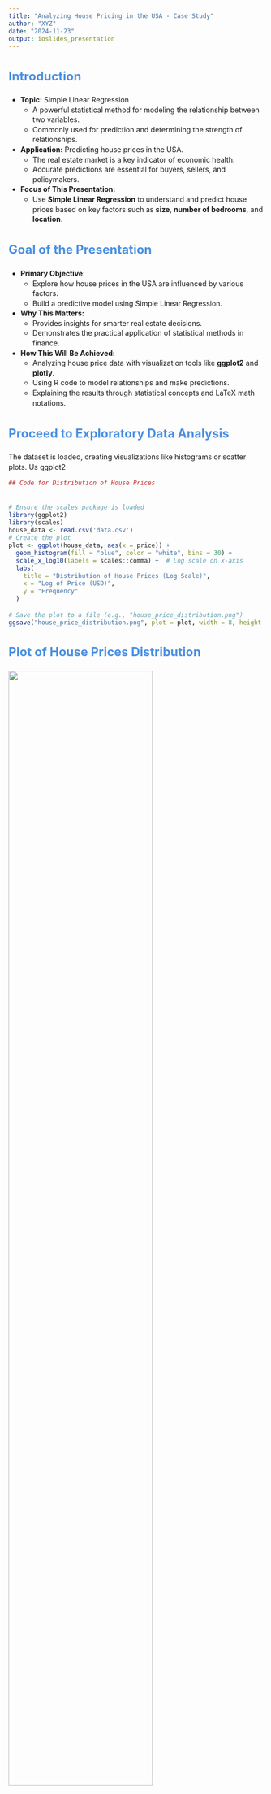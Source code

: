 ```yaml
---
title: "Analyzing House Pricing in the USA - Case Study"
author: "XYZ"
date: "2024-11-23"
output: ioslides_presentation
---
```

<style type="text/css">
/* General font size and layout adjustments */
body, div, h1, h2, h3, h4, h5, p {
  font-size: 14px;  /* Standard font size for text */
  line-height: 1.4; /* Ensure lines are spaced properly */
}

h1 {
  font-size: 30px;  /* Larger title font size */
  color: #8C1D40;  /* Title color */
  margin-top: 10px;  /* Add top margin to prevent title from being cut off */
  margin-bottom: 20px;  /* Space below the title for better visibility */
}

h2 {
  font-size: 24px;  /* Subheading font size */
  color: #4A90E2;
}

h3 {
  font-size: 20px;  /* Smaller subheading */
}

h4, h5 {
  font-size: 18px;  /* Further smaller subheadings */
}

p {
  font-size: 14px;  /* Paragraph text size */
}

code, pre {
  font-size: 12px;  /* Code block text size */
  white-space: pre-wrap;  /* Ensure long lines of code wrap to next line */
  word-wrap: break-word;
}

/* Adjust slide navigation arrows size */
.slidenav {
  font-size: 16px;  /* Navigation arrow font size */
}

/* Adjust slide container layout */
.slide {
  padding: 20px;  /* Increase padding around the content */
  margin: 0;
  height: 80vh;  /* Ensure slide height fits within the viewport */
  overflow: auto;  /* Allow scrolling for overflow content */
  text-align: left;  /* Left-align content */
  padding-top: 50px; /* Add more space at the top for titles */
  padding-bottom: 50px; /* Add space at the bottom to prevent content from touching the bottom */
}

/* Ensure that content within slides does not overflow */
.slide-content {
  max-width: 100%;
  overflow: auto;  /* Allow scrolling within content */
}

/* Make images and graphs fit well */
img, .plotly-graph-div, .ggplot {
  width: 75%;  /* Set image and plot width to 75% */
  height: auto;  /* Maintain aspect ratio */
  margin-left: auto;
  margin-right: auto;
}

/* Adjust plotly graph size */
.plotly-graph-div {
  max-width: 100%;
  height: 400px;  /* Set max height for Plotly graphs */
  margin: 0 auto;
}

/* Adjust ggplot image size */
.ggplot {
  max-width: 100%;
  height: 350px;  /* Set max height for ggplot images */
  margin: 0 auto;
}

/* Make sure math text doesn't overflow */
.math {
  font-size: 14px;  /* Math text font size */
}
</style>

## Introduction

- **Topic:** Simple Linear Regression
  - A powerful statistical method for modeling the relationship between two variables.
  - Commonly used for prediction and determining the strength of relationships.
- **Application:** Predicting house prices in the USA.
  - The real estate market is a key indicator of economic health.
  - Accurate predictions are essential for buyers, sellers, and policymakers.
- **Focus of This Presentation:**
  - Use **Simple Linear Regression** to understand and predict house prices based on key factors such as **size**, **number of bedrooms**, and **location**.


## Goal of the Presentation

- **Primary Objective**:
  - Explore how house prices in the USA are influenced by various factors.
  - Build a predictive model using Simple Linear Regression.

- **Why This Matters:**
  - Provides insights for smarter real estate decisions.
  - Demonstrates the practical application of statistical methods in finance.

- **How This Will Be Achieved:**
  - Analyzing house price data with visualization tools like **ggplot2** and **plotly**.
  - Using R code to model relationships and make predictions.
  - Explaining the results through statistical concepts and LaTeX math notations.






##  **Proceed to Exploratory Data Analysis**
The dataset is loaded,   creating visualizations like histograms or scatter plots. Us ggplot2 
```r
## Code for Distribution of House Prices


# Ensure the scales package is loaded
library(ggplot2)
library(scales)
house_data <- read.csv('data.csv')
# Create the plot 
plot <- ggplot(house_data, aes(x = price)) +
  geom_histogram(fill = "blue", color = "white", bins = 30) +
  scale_x_log10(labels = scales::comma) +  # Log scale on x-axis
  labs(
    title = "Distribution of House Prices (Log Scale)",
    x = "Log of Price (USD)",
    y = "Frequency"
  )

# Save the plot to a file (e.g., "house_price_distribution.png")
ggsave("house_price_distribution.png", plot = plot, width = 8, height = 6)
```

## Plot of House Prices Distribution

![](house_price_distribution.png)

## Correlation between price and square footage
```r

# Scatter plot of price vs. square footage of living space
ggplot(house_data, aes(x = sqft_living, y = price)) +
  geom_point(color = "blue") +
  geom_smooth(method = "lm", color = "red", se = FALSE) +  # Adding linear regression line
  labs(
    title = "Relationship Between House Price and Living Area",
    x = "Square Footage (Living Area)",
    y = "Price (USD)"
  ) -> plot1

# Save the plot to a file
ggsave("price_vs_sqft_living.png", plot = plot1, width = 8, height = 6)
```


## The plot
![](price_vs_sqft_living.png)
## Simple Linear Regression (Price vs Living Area)


```r
# Fit a simple linear regression model
lm_model <- lm(price ~ sqft_living, data = house_data)

# Summarize the model
summary(lm_model)

# Plot the regression line
ggplot(house_data, aes(x = sqft_living, y = price)) +
  geom_point(color = "blue") +
  geom_smooth(method = "lm", color = "red", se = FALSE) +
  labs(
    title = "Linear Regression Model: Price vs. Living Area",
    x = "Square Footage (Living Area)",
    y = "Price (USD)"
  ) -> plot3

# Save the plot to a file
ggsave("price_vs_sqft_living_regression.png", plot = plot3, width = 8, height = 6)
```
## plot

![](price_vs_sqft_living_regression.png)
## Residuals from the Linear Regression Model
```r
# Calculate and plot residuals of the linear regression model
house_data$residuals <- resid(lm_model)

ggplot(house_data, aes(x = sqft_living, y = residuals)) +
  geom_point(color = "red") +
  labs(
    title = "Residuals of the Linear Regression Model",
    x = "Square Footage (Living Area)",
    y = "Residuals"
  ) -> plot4

# Save the plot to a file
ggsave("regression_residuals.png", plot = plot4, width = 8, height = 6)
```
## Slide 8: Display the Saved Plot

![](regression_residuals.png)
## Multiple Linear Regression (Price Prediction)

```r
# Fit a multiple linear regression model using multiple predictors
lm_multiple <- lm(price ~ sqft_living + bedrooms + bathrooms, data = house_data)

# Summarize the model
summary(lm_multiple)

# Predictions from the multiple regression model
house_data$predicted_price <- predict(lm_multiple, newdata = house_data)

ggplot(house_data, aes(x = predicted_price, y = price)) +
  geom_point(color = "blue") +
  labs(
    title = "Predicted vs Actual Price",
    x = "Predicted Price (USD)",
    y = "Actual Price (USD)"
  ) -> plot5

# Save the plot to a file
ggsave("predicted_vs_actual_price.png", plot = plot5, width = 8, height = 6)
```
## Display the Saved Plot
![](predicted_vs_actual_price.png)